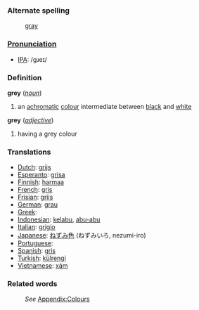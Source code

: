 ===Alternate spelling===
:[[gray]]
===[[Pronunciation]]===
*[[w:IPA|IPA]]: /gɹeɪ/
===Definition===
;'''grey''' (''[[noun]]'')
#an [[achromatic]] [[color|colour]] intermediate between [[black]] and [[white]]
;'''grey''' (''[[adjective]]'')
#having a grey colour
===Translations===

*[[Dutch]]: [[grijs]]
*[[Esperanto]]: [[grisa]]
*[[Finnish]]: [[harmaa]] 
*[[French]]: [[gris]]
*[[Frisian]]: [[griis]]
*[[German]]: [[grau]]
*[[Greek]]: [[]]
*[[Indonesian]]: [[kelabu]], [[abu-abu]]
*[[Italian]]: [[grigio]]
*[[Japanese]]: [[ねずみ色]] (ねずみいろ, nezumi-iro)
*[[Portuguese]]: [[]]
*[[Spanish]]: [[gris]]
*[[Turkish]]: [[külrengi]]
*[[Vietnamese]]: [[xám]]

===Related words===
:''See'' [[Wiktionary_Appendix:Colours|Appendix:Colours]]